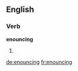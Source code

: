 ==English==

===Verb===
'''enouncing'''

# {{present participle of|[[enounce]]}}

[[de:enouncing]]
[[fr:enouncing]]